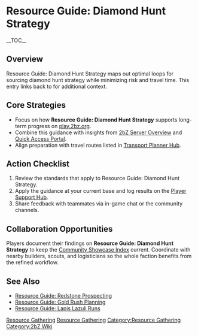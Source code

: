{{Short description|Resource Guide: Diamond Hunt Strategy maps out optimal loops for sourcing diamond hunt strategy while minimizing risk and travel time}}
= Resource Guide: Diamond Hunt Strategy =
{{2bZ Navbox}}
__TOC__

== Overview ==
Resource Guide: Diamond Hunt Strategy maps out optimal loops for sourcing diamond hunt
strategy while minimizing risk and travel time. This entry links back to
[[Category:Resource Gathering|Resource Gathering]] for additional context.

== Core Strategies ==
* Focus on how '''Resource Guide: Diamond Hunt Strategy''' supports long-term progress on [[play.2bz.org]].
* Combine this guidance with insights from [[2bZ Server Overview]] and [[Quick Access Portal]].
* Align preparation with travel routes listed in [[Transport Planner Hub]].

== Action Checklist ==
# Review the [[Category:Resource Gathering|Resource Gathering]] standards that apply to Resource Guide: Diamond Hunt Strategy.
# Apply the guidance at your current base and log results on the [[Player Support Hub]].
# Share feedback with teammates via in-game chat or the community channels.

== Collaboration Opportunities ==
Players document their findings on '''Resource Guide: Diamond Hunt Strategy''' to keep the
[[Community Showcase Index]] current. Coordinate with nearby builders, scouts, and
logisticians so the whole faction benefits from the refined workflow.

== See Also ==
* [[Resource Guide: Redstone Prospecting]]
* [[Resource Guide: Gold Rush Planning]]
* [[Resource Guide: Lapis Lazuli Runs]]

[[Category:Resource Gathering]]
[[Category:2bZ Wiki]]
